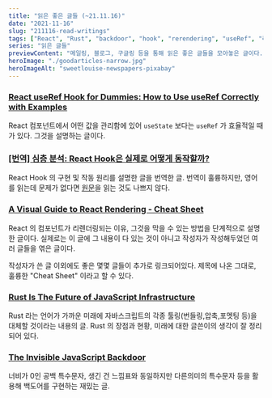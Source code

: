 ```yaml
---
title: "읽은 좋은 글들 (~21.11.16)"
date: "2021-11-16"
slug: "211116-read-writings"
tags: ["React", "Rust", "backdoor", "hook", "rerendering", "useRef", "리렌더링"]
series: "읽은 글들"
previewContent: "메일링, 블로그, 구글링 등을 통해 읽은 좋은 글들을 모아놓은 글이다."
heroImage: "./goodarticles-narrow.jpg"
heroImageAlt: "sweetlouise-newspapers-pixabay"
---
```


### [React useRef Hook for Dummies: How to Use useRef Correctly with Examples](https://blog.notesnook.com/react-useref-hook-with-examples/)

React 컴포넌트에서 어떤 값을 관리함에 있어 `useState` 보다는 `useRef` 가 효율적일 때가 있다. 그것을 설명하는 글이다.

### [[번역] 심층 분석: React Hook은 실제로 어떻게 동작할까?](https://hewonjeong.github.io/deep-dive-how-do-react-hooks-really-work-ko/)

React Hook 의 구현 및 작동 원리를 설명한 글을 번역한 글. 번역이 훌륭하지만, 영어를 읽는데 문제가 없다면 [원문](<(https://www.netlify.com/blog/2019/03/11/deep-dive-how-do-react-hooks-really-work/)>)을 읽는 것도 나쁘지 않다.

### [A Visual Guide to React Rendering - Cheat Sheet](https://alexsidorenko.com/blog/react-render-cheat-sheet/)

React 의 컴포넌트가 리렌더링되는 이유, 그것을 막을 수 있는 방법을 단계적으로 설명한 글이다. 실제로는 이 글에 그 내용이 다 있는 것이 아니고 작성자가 작성해두었던 여러 글들을 엮은 글이다.

작성자가 쓴 글 이외에도 좋은 몇몇 글들이 추가로 링크되어있다. 제목에 나온 그대로, 훌륭한 "Cheat Sheet" 이라고 할 수 있다.

### [Rust Is The Future of JavaScript Infrastructure](https://leerob.io/blog/rust)

Rust 라는 언어가 가까운 미래에 자바스크립트의 각종 툴링(번들링,압축,포멧팅 등)을 대체할 것이라는 내용의 글. Rust 의 장점과 현황, 미래에 대한 글쓴이의 생각이 잘 정리되어 있다.

### [The Invisible JavaScript Backdoor](https://certitude.consulting/blog/en/invisible-backdoor/)

너비가 0인 공백 특수문자, 생긴 건 느낌표와 동일하지만 다른의미의 특수문자 등을 활용해 백도어를 구현하는 재밌는 글.
